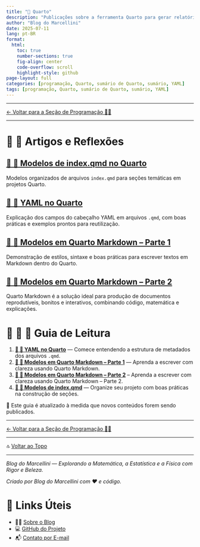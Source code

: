 ```yaml
---
title: "📄 Quarto"
description: "Publicações sobre a ferramenta Quarto para gerar relatórios, sites, livros e documentos técnicos dinâmicos e reprodutíveis. Crie relatórios interativos, sites, livros e apresentações com a linguagem Markdown estendida e os recursos do Quarto."
author: "Blog do Marcellini"
date: 2025-07-11
lang: pt-BR
format:
  html:
    toc: true
    number-sections: true
    fig-align: center
    code-overflow: scroll
    highlight-style: github
page-layout: full
categories: [programação, Quarto, sumário de Quarto, sumário, YAML]
tags: [programação, Quarto, sumário de Quarto, sumário, YAML]
---
```


---

[← Voltar para a Seção de Programação 👨‍💻](/posts/programacao/)

---

# 📘 📄 Artigos e Reflexões

## [📘 📄 Modelos de index.qmd no Quarto](../modelos-index-quarto.qmd)
Modelos organizados de arquivos `index.qmd` para seções temáticas em projetos Quarto.

## [📘 📄 YAML no Quarto](../yaml-no-quarto.qmd)
Explicação dos campos do cabeçalho YAML em arquivos `.qmd`, com boas práticas e exemplos prontos para reutilização.

## [📘 📄 Modelos em Quarto Markdown -- Parte 1](../modelos-markdown.qmd)
Demonstração de estilos, sintaxe e boas práticas para escrever textos em Markdown dentro do Quarto.

## [📘 📄 Modelos em Quarto Markdown -- Parte 2](../outros-modelos-markdown.qmd)
Quarto Markdown é a solução ideal para produção de documentos reprodutíveis, bonitos e interativos, combinando código, matemática e explicações.

# 🧭 📘 📄 Guia de Leitura

1. **[📘 📄 YAML no Quarto](../yaml-no-quarto.qmd)** — Comece entendendo a estrutura de metadados dos arquivos `.qmd`.
2. **[📘 📄 Modelos em Quarto Markdown -- Parte 1](../modelos-markdown.qmd)** — Aprenda a escrever com clareza usando Quarto Markdown.
3. **[📘 📄 Modelos em Quarto Markdown -- Parte 2](../outros-modelos-markdown.qmd)** -- Aprenda a escrever com clareza usando Quarto Markdown -- Parte 2.
4. **[📘 📄 Modelos de index.qmd](../modelos-index-quarto.qmd)** — Organize seu projeto com boas práticas na construção de seções.

📌 Este guia é atualizado à medida que novos conteúdos forem sendo publicados.

---

[← Voltar para a Seção de Programação 👨‍💻](/posts/programacao/)

---

🔝 [Voltar ao Topo](index.qmd)

---

*Blog do Marcellini — Explorando a Matemática, a Estatística e a Física com Rigor e Beleza.*

:::{.callout-note}
*Criado por Blog do Marcellini com ❤️ e código.*
:::

# 🔗 Links Úteis

- 🧑‍🏫 [Sobre o Blog](../../../posts/pessoal/sobre-o-blog.qmd)
- 💻 <a href="https://github.com/marcellini-celso/blog-marcellini-V2.git" target="_blank">GitHub do Projeto</a>
- 📬 [Contato por E-mail](mailto:prof.marcellini@gmail.com)


